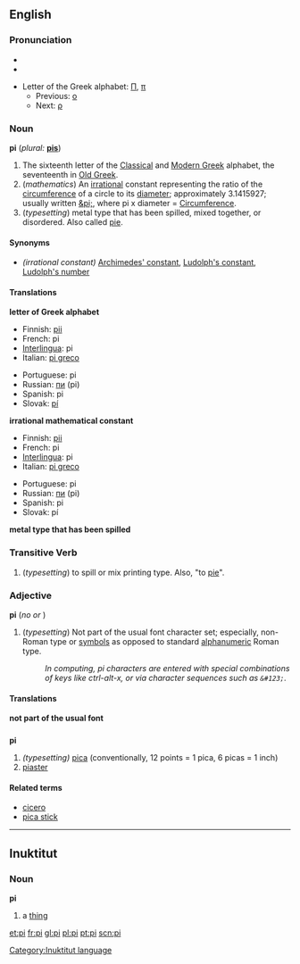 {{See|pI}}
{{wikipedia}}
==English==

===Pronunciation===
*{{IPA|/paɪ/}}
*{{SAMPA|/paI/}}

*Letter of the Greek alphabet: [[Π]], [[π]]
**Previous: [[omicron|ο]]
**Next: [[rho|ρ]]

===Noun===
'''pi'''  (''plural:'' '''[[pis]]''')

# The sixteenth letter of the [[w:Classical Greek|Classical]] and [[w:Modern Greek|Modern Greek]] alphabet, the seventeenth in [[w:Old Greek|Old Greek]].
# (''mathematics'') An [[irrational]] constant representing the ratio of the [[circumference]] of a circle to its [[diameter]]; approximately 3.1415927; usually written [[&pi;]], where pi x diameter = [[Circumference]].
# (''typesetting'') metal type that has been spilled, mixed together, or disordered. Also called [[pie]].

====Synonyms====
*''(irrational constant)'' [[Archimedes' constant]], [[Ludolph's constant]], [[Ludolph's number]] <!--see Wikipedia article w:Pi-->

====Translations====
'''letter of Greek alphabet'''
{{top}}
*Finnish: [[pii]]
*French: pi {{m}}
*[[Interlingua]]: pi
*Italian: [[pi greco]] {{m}}
{{mid}}
*Portuguese: pi {{m}}
*Russian: [[пи]] (pi)
*Spanish: pi {{f}}
*Slovak: [[pí]]
{{bottom}}

'''irrational mathematical constant'''
{{top}}
*Finnish: [[pii]]
*French: pi {{m}}
*[[Interlingua]]: pi
*Italian: [[pi greco]] {{m}}
{{mid}}
*Portuguese: pi {{m}}
*Russian: [[пи]] (pi)
*Spanish: pi {{f}}
*Slovak: pí
{{bottom}}

'''metal type that has been spilled'''
{{top}}
{{mid}}
{{bottom}}

===Transitive Verb===
{{en-infl-reg-consonant-y|p|i|}}

# (''typesetting'') to spill or mix printing type. Also, "to [[pie]]".

===Adjective===
'''pi'''  (''no {{compar}} or {{superl}}'')

# (''typesetting'') Not part of the usual font character set; especially, non-Roman type or [[symbol]]s as opposed to standard [[alphanumeric]] Roman type.
#: ''In computing, pi characters are entered with special combinations of keys like ctrl-alt-x, or via character sequences such as <tt>&amp;#123;</tt>.''

====Translations====
'''not part of the usual font'''
{{top}}
{{mid}}
{{bottom}}

==={{abbreviation}}===
'''pi'''
# ''(typesetting)'' [[pica]] (conventionally, 12 points = 1 pica, 6 picas = 1 inch)
# [[piaster]]

====Related terms====
*[[cicero]]
*[[pica stick]]

----

==Inuktitut==
===Noun===
'''pi'''
# a [[thing]]

[[Category:Inuktitut language]]

[[et:pi]]
[[fr:pi]]
[[gl:pi]]
[[pl:pi]]
[[pt:pi]]
[[scn:pi]]